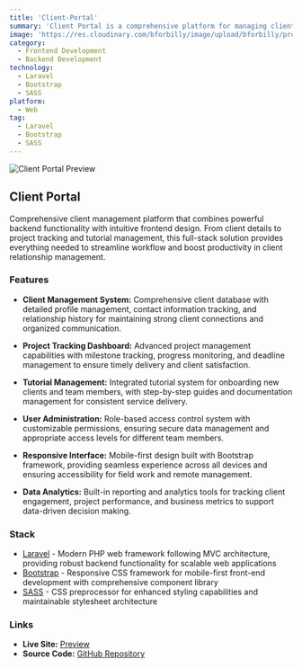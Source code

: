 ```yaml
---
title: 'Client-Portal'
summary: 'Client Portal is a comprehensive platform for managing clients, projects, tutorials, and users seamlessly. Built with Bootstrap and Laravel, this full-stack solution empowers businesses to streamline their client management processes with ease and efficiency, offering robust functionality for modern client relationship management.'
image: 'https://res.cloudinary.com/bforbilly/image/upload/bforbilly/projects/client-portal'
category:
  - Frontend Development
  - Backend Development
technology:
  - Laravel
  - Bootstrap
  - SASS
platform:
  - Web
tag:
  - Laravel
  - Bootstrap
  - SASS
---
```


![Client Portal Preview](https://res.cloudinary.com/bforbilly/image/upload/bforbilly/projects/client-portal)

## Client Portal

Comprehensive client management platform that combines powerful backend functionality with intuitive frontend design. From client details to project tracking and tutorial management, this full-stack solution provides everything needed to streamline workflow and boost productivity in client relationship management.

### Features

- **Client Management System:** Comprehensive client database with detailed profile management, contact information tracking, and relationship history for maintaining strong client connections and organized communication.

- **Project Tracking Dashboard:** Advanced project management capabilities with milestone tracking, progress monitoring, and deadline management to ensure timely delivery and client satisfaction.

- **Tutorial Management:** Integrated tutorial system for onboarding new clients and team members, with step-by-step guides and documentation management for consistent service delivery.

- **User Administration:** Role-based access control system with customizable permissions, ensuring secure data management and appropriate access levels for different team members.

- **Responsive Interface:** Mobile-first design built with Bootstrap framework, providing seamless experience across all devices and ensuring accessibility for field work and remote management.

- **Data Analytics:** Built-in reporting and analytics tools for tracking client engagement, project performance, and business metrics to support data-driven decision making.

### Stack

- [Laravel](https://laravel.com) - Modern PHP web framework following MVC architecture, providing robust backend functionality for scalable web applications
- [Bootstrap](https://getbootstrap.com) - Responsive CSS framework for mobile-first front-end development with comprehensive component library
- [SASS](https://sass-lang.com) - CSS preprocessor for enhanced styling capabilities and maintainable stylesheet architecture

### Links

- **Live Site:** [Preview](https://project-webcare.com/login)
- **Source Code:** [GitHub Repository](https://github.com/bforbilly24/client-portal-bootstrap-fullstack-app)
